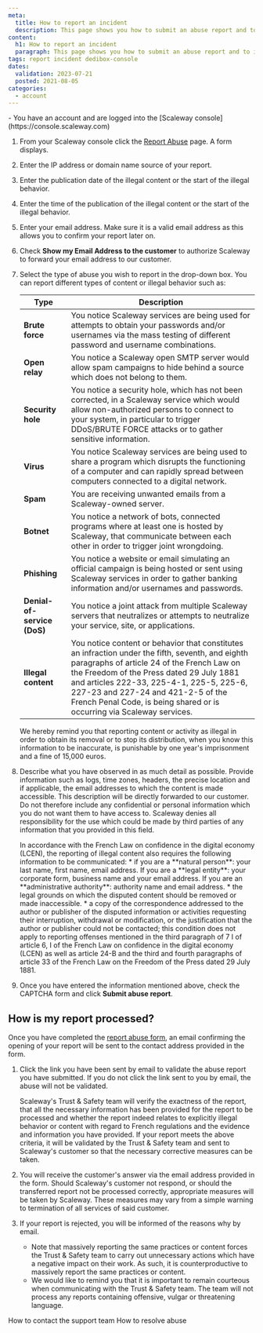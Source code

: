```yaml
---
meta:
  title: How to report an incident
  description: This page shows you how to submit an abuse report and to indicate how the report will be processed.
content:
  h1: How to report an incident
  paragraph: This page shows you how to submit an abuse report and to indicate how the report will be processed.
tags: report incident dedibox-console
dates:
  validation: 2023-07-21
  posted: 2021-08-05
categories:
  - account
---
```


<Message type="requirement">
  - You have an account and are logged into the [Scaleway console](https://console.scaleway.com)
</Message>

1. From your Scaleway console click the [Report Abuse](https://console.scaleway.com/support/abuses/create) page. A form displays.
2. Enter the IP address or domain name source of your report.
3. Enter the publication date of the illegal content or the start of the illegal behavior.
4. Enter the time of the publication of the illegal content or the start of the illegal behavior.
5. Enter your email address. Make sure it is a valid email address as this allows you to confirm your report later on.
6. Check **Show my Email Address to the customer** to authorize Scaleway to forward your email address to our customer.
7. Select the type of abuse you wish to report in the drop-down box.
    <Message type="note">
    You can report different types of content or illegal behavior such as: 

    | **Type**                    | **Description**                                                                                                                                                                                                                                                                                                                                         |
    |-----------------------------|---------------------------------------------------------------------------------------------------------------------------------------------------------------------------------------------------------------------------------------------------------------------------------------------------------------------------------------------------------|
    | **Brute force**             | You notice Scaleway services are being used for attempts to obtain your passwords and/or usernames via the mass testing of different password and username combinations.                                                                                                                                                                                |
    | **Open relay**              | You notice a Scaleway open SMTP server would allow spam campaigns to hide behind a source which does not belong to them.                                                                                                                                                                                                                                |
    | **Security hole**           | You notice a security hole, which has not been corrected, in a Scaleway service which would allow non-authorized persons to connect to your system, in particular to trigger DDoS/BRUTE FORCE attacks or to gather sensitive information.                                                                                                               |
    | **Virus**                   | You notice Scaleway services are being used to share a program which disrupts the functioning of a computer and can rapidly spread between computers connected to a digital network.                                                                                                                                                                    |
    | **Spam**                    | You are receiving unwanted emails from a Scaleway-owned server.                                                                                                                                                                                                                                                                                         |
    | **Botnet**                  | You notice a network of bots, connected programs where at least one is hosted by Scaleway, that communicate between each other in order to trigger joint wrongdoing.                                                                                                                                                                                    |
    | **Phishing**                | You notice a website or email simulating an official campaign is being hosted or sent using Scaleway services in order to gather banking information and/or usernames and passwords.                                                                                                                                                                    |
    | **Denial-of-service (DoS)** | You notice a joint attack from multiple Scaleway servers that neutralizes or attempts to neutralize your service, site, or applications.                                                                                                                                                                                                                |
    | **Illegal content**         | You notice content or behavior that constitutes an infraction under the fifth, seventh, and eighth paragraphs of article 24 of the French Law on the Freedom of the Press dated 29 July 1881 and articles 222-33, 225-4-1, 225-5, 225-6, 227-23 and 227-24 and 421-2-5 of the French Penal Code, is being shared or is occurring via Scaleway services. |

    </Message>

    <Message type="important">
      We hereby remind you that reporting content or activity as illegal in order to obtain its removal or to stop its distribution, when you know this information to be inaccurate, is punishable by one year's imprisonment and a fine of 15,000 euros.
    </Message>
8. Describe what you have observed in as much detail as possible. Provide information such as logs, time zones, headers, the precise location and if applicable, the email addresses to which the content is made accessible. 
    <Message type="important">
      This description will be directly forwarded to our customer. Do not therefore include any confidential or personal information which you do not want them to have access to. Scaleway denies all responsibility for the use which could be made by third parties of any information that you provided in this field.
    </Message>

    <Message type="note">
      In accordance with the French Law on confidence in the digital economy (LCEN), the reporting of illegal content also requires the following information to be communicated:
      * if you are a **natural person**: your last name, first name, email address. If you are a **legal entity**: your corporate form, business name and your email address. If you are an **administrative authority**: authority name and email address. 
      * the legal grounds on which the disputed content should be removed or made inaccessible.
      * a copy of the correspondence addressed to the author or publisher of the disputed information or activities requesting their interruption, withdrawal or modification, or the justification that the author or publisher could not be contacted; this condition does not apply to reporting offenses mentioned in the third paragraph of 7 I of article 6, I of the French Law on confidence in the digital economy (LCEN) as well as article 24-B and the third and fourth paragraphs of article 33 of the French Law on the Freedom of the Press dated 29 July 1881.
    </Message>
9. Once you have entered the information mentioned above, check the CAPTCHA form and click **Submit abuse report**.

## How is my report processed?

Once you have completed the [report abuse form](https://abuse.scaleway.com), an email confirming the opening of your report will be sent to the contact address provided in the form.

1. Click the link you have been sent by email to validate the abuse report you have submitted.
    <Message type="important">
      If you do not click the link sent to you by email, the abuse will not be validated.
    </Message>

    Scaleway's Trust & Safety team will verify the exactness of the report, that all the necessary information has been provided for the report to be processed and whether the report indeed relates to explicitly illegal behavior or content with regard to French regulations and the evidence and information you have provided. If your report meets the above criteria, it will be validated by the Trust & Safety team and sent to Scaleway's customer so that the necessary corrective measures can be taken.
2. You will receive the customer's answer via the email address provided in the form.
    <Message type="note">
      Should Scaleway's customer not respond, or should the transferred report not be processed correctly, appropriate measures will be taken by Scaleway. These measures may vary from a simple warning to termination of all services of said customer.
    </Message>
3. If your report is rejected, you will be informed of the reasons why by email.
    <Message type="note">
      - Note that massively reporting the same practices or content forces the Trust & Safety team to carry out unnecessary actions which have a negative impact on their work. As such, it is counterproductive to massively report the same practices or content. 
      - We would like to remind you that it is important to remain courteous when communicating with the Trust & Safety team. The team will not process any reports containing offensive, vulgar or threatening language.
    </Message>


<Navigation title="See Also">
  <PreviousButton to="/dedibox-console/my-account/how-to/contact-support">How to contact the support team</PreviousButton>
  <NextButton to="/dedibox-console/my-account/how-to/resolve-abuse">How to resolve abuse</NextButton>
</Navigation>